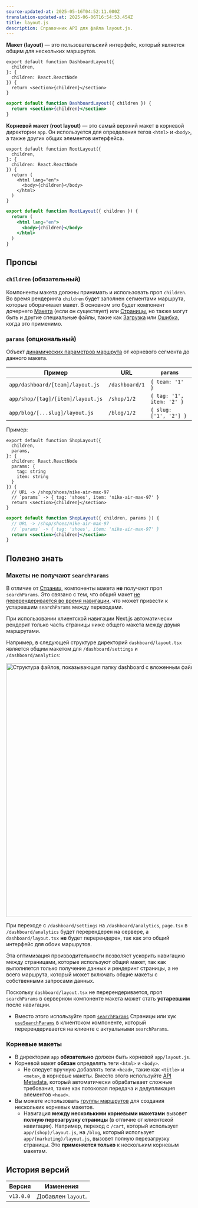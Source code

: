 ```yaml
---
source-updated-at: 2025-05-16T04:52:11.000Z
translation-updated-at: 2025-06-06T16:54:53.454Z
title: layout.js
description: Справочник API для файла layout.js.
---
```


**Макет (layout)** — это пользовательский интерфейс, который является общим для нескольких маршрутов.

```tsx filename="app/dashboard/layout.tsx" switcher
export default function DashboardLayout({
  children,
}: {
  children: React.ReactNode
}) {
  return <section>{children}</section>
}
```

```jsx filename="app/dashboard/layout.js" switcher
export default function DashboardLayout({ children }) {
  return <section>{children}</section>
}
```

**Корневой макет (root layout)** — это самый верхний макет в корневой директории `app`. Он используется для определения тегов `<html>` и `<body>`, а также других общих элементов интерфейса.

```tsx filename="app/layout.tsx" switcher
export default function RootLayout({
  children,
}: {
  children: React.ReactNode
}) {
  return (
    <html lang="en">
      <body>{children}</body>
    </html>
  )
}
```

```jsx filename="app/layout.js" switcher
export default function RootLayout({ children }) {
  return (
    <html lang="en">
      <body>{children}</body>
    </html>
  )
}
```

## Пропсы

### `children` (обязательный)

Компоненты макета должны принимать и использовать проп `children`. Во время рендеринга `children` будет заполнен сегментами маршрута, которые оборачивает макет. В основном это будет компонент дочернего [Макета](/docs/app/building-your-application/routing/pages-and-layouts#pages) (если он существует) или [Страницы](/docs/app/building-your-application/routing/pages-and-layouts#pages), но также могут быть и другие специальные файлы, такие как [Загрузка](/docs/app/building-your-application/routing/loading-ui-and-streaming) или [Ошибка](/docs/app/building-your-application/routing/error-handling), когда это применимо.

### `params` (опциональный)

Объект [динамических параметров маршрута](/docs/app/building-your-application/routing/dynamic-routes) от корневого сегмента до данного макета.

| Пример                           | URL            | `params`                  |
| --------------------------------- | -------------- | ------------------------- |
| `app/dashboard/[team]/layout.js`  | `/dashboard/1` | `{ team: '1' }`           |
| `app/shop/[tag]/[item]/layout.js` | `/shop/1/2`    | `{ tag: '1', item: '2' }` |
| `app/blog/[...slug]/layout.js`    | `/blog/1/2`    | `{ slug: ['1', '2'] }`    |

Пример:

```tsx filename="app/shop/[tag]/[item]/layout.tsx" switcher
export default function ShopLayout({
  children,
  params,
}: {
  children: React.ReactNode
  params: {
    tag: string
    item: string
  }
}) {
  // URL -> /shop/shoes/nike-air-max-97
  // `params` -> { tag: 'shoes', item: 'nike-air-max-97' }
  return <section>{children}</section>
}
```

```jsx filename="app/shop/[tag]/[item]/layout.js" switcher
export default function ShopLayout({ children, params }) {
  // URL -> /shop/shoes/nike-air-max-97
  // `params` -> { tag: 'shoes', item: 'nike-air-max-97' }
  return <section>{children}</section>
}
```

## Полезно знать

### Макеты не получают `searchParams`

В отличие от [Страниц](/docs/app/api-reference/file-conventions/page), компоненты макета **не** получают проп `searchParams`. Это связано с тем, что общий макет [не перерендеривается во время навигации](/docs/app/building-your-application/routing/linking-and-navigating#4-partial-rendering), что может привести к устаревшим `searchParams` между переходами.

При использовании клиентской навигации Next.js автоматически рендерит только часть страницы ниже общего макета между двумя маршрутами.

Например, в следующей структуре директорий `dashboard/layout.tsx` является общим макетом для `/dashboard/settings` и `/dashboard/analytics`:

<Image
  alt="Структура файлов, показывающая папку dashboard с вложенным файлом layout.tsx, а также папки settings и analytics с их собственными страницами"
  srcLight="/docs/light/shared-dashboard-layout.png"
  srcDark="/docs/dark/shared-dashboard-layout.png"
  width="1600"
  height="687"
/>

При переходе с `/dashboard/settings` на `/dashboard/analytics`, `page.tsx` в `/dashboard/analytics` будет перерендерен на сервере, а `dashboard/layout.tsx` **не** будет перерендерен, так как это общий интерфейс для обоих маршрутов.

Эта оптимизация производительности позволяет ускорить навигацию между страницами, которые используют общий макет, так как выполняется только получение данных и рендеринг страницы, а не всего маршрута, который может включать общие макеты с собственными запросами данных.

Поскольку `dashboard/layout.tsx` не перерендеривается, проп `searchParams` в серверном компоненте макета может стать **устаревшим** после навигации.

- Вместо этого используйте проп [`searchParams`](/docs/app/api-reference/file-conventions/page#searchparams-optional) Страницы или хук [`useSearchParams`](/docs/app/api-reference/functions/use-search-params) в клиентском компоненте, который перерендеривается на клиенте с актуальными `searchParams`.

### Корневые макеты

- В директории `app` **обязательно** должен быть корневой `app/layout.js`.
- Корневой макет **обязан** определять теги `<html>` и `<body>`.
  - Не следует вручную добавлять теги `<head>`, такие как `<title>` и `<meta>`, в корневые макеты. Вместо этого используйте [API Metadata](/docs/app/api-reference/functions/generate-metadata), который автоматически обрабатывает сложные требования, такие как потоковая передача и дедупликация элементов `<head>`.
- Вы можете использовать [группы маршрутов](/docs/app/building-your-application/routing/route-groups) для создания нескольких корневых макетов.
  - Навигация **между несколькими корневыми макетами** вызовет **полную перезагрузку страницы** (в отличие от клиентской навигации). Например, переход с `/cart`, который использует `app/(shop)/layout.js`, на `/blog`, который использует `app/(marketing)/layout.js`, вызовет полную перезагрузку страницы. Это **применяется только** к нескольким корневым макетам.

## История версий

| Версия    | Изменения               |
| --------- | ----------------------- |
| `v13.0.0` | Добавлен `layout`.      |